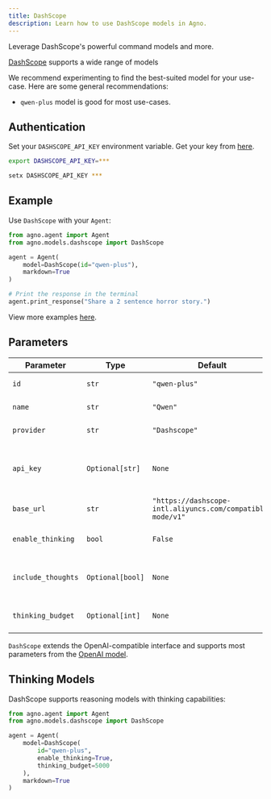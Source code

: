 ```yaml
---
title: DashScope
description: Learn how to use DashScope models in Agno.
---
```


Leverage DashScope's powerful command models and more.

[DashScope](https://dashscope.aliyun.com/) supports a wide range of models

We recommend experimenting to find the best-suited model for your use-case. Here are some general recommendations:

- `qwen-plus` model is good for most use-cases.

## Authentication

Set your `DASHSCOPE_API_KEY` environment variable. Get your key from [here](https://dashscope.aliyun.com/api-keys).

<CodeGroup>

```bash Mac
export DASHSCOPE_API_KEY=***
```

```bash Windows
setx DASHSCOPE_API_KEY ***
```

</CodeGroup>

## Example

Use `DashScope` with your `Agent`:

<CodeGroup>

```python agent.py
from agno.agent import Agent
from agno.models.dashscope import DashScope

agent = Agent(
    model=DashScope(id="qwen-plus"),
    markdown=True
)

# Print the response in the terminal
agent.print_response("Share a 2 sentence horror story.")

```

</CodeGroup>

<Note> View more examples [here](/examples/models/dashscope/basic). </Note>

## Parameters

| Parameter           | Type               | Default                                                      | Description                                                           |
| ------------------- | ------------------ | ------------------------------------------------------------ | --------------------------------------------------------------------- |
| `id`                | `str`              | `"qwen-plus"`                                                | The id of the Qwen model to use                                      |
| `name`              | `str`              | `"Qwen"`                                                     | The name of the model                                                 |
| `provider`          | `str`              | `"Dashscope"`                                                | The provider of the model                                             |
| `api_key`           | `Optional[str]`    | `None`                                                       | The API key for DashScope (defaults to DASHSCOPE_API_KEY env var)    |
| `base_url`          | `str`              | `"https://dashscope-intl.aliyuncs.com/compatible-mode/v1"`  | The base URL for the DashScope API                                    |
| `enable_thinking`   | `bool`             | `False`                                                      | Enable thinking process for reasoning models                          |
| `include_thoughts`  | `Optional[bool]`   | `None`                                                       | Include thinking process in response (alternative parameter)          |
| `thinking_budget`   | `Optional[int]`    | `None`                                                       | Budget for thinking tokens in reasoning models                        |

`DashScope` extends the OpenAI-compatible interface and supports most parameters from the [OpenAI model](/concepts/models/openai).

## Thinking Models

DashScope supports reasoning models with thinking capabilities:

```python
from agno.agent import Agent
from agno.models.dashscope import DashScope

agent = Agent(
    model=DashScope(
        id="qwen-plus",
        enable_thinking=True,
        thinking_budget=5000
    ),
    markdown=True
)
```
